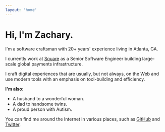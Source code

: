```yaml
---
layout: 'home'
---
```


<h1 className="sm:text-5xl">Hi, I'm Zachary.</h1>

I'm a software craftsman with 20+ years' experience living in Atlanta,&nbsp;GA.

I currently work at [Square](https://squareup.com/) as a Senior Software Engineer building large-scale global payments infrastructure.

I craft digital experiences that are usually, but not always, on the Web and use modern
tools with an emphasis on tool-building and efficiency.

**I'm also:**

- A husband to a wonderful woman.
- A dad to handsome twins.
- A proud person with Autism.

You can find me around the Internet in various places, such as
[GitHub](https://github.com/zacharytamas) and [Twitter](https://twitter.com/zacharytamas).
